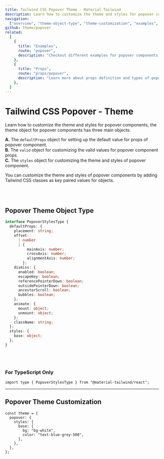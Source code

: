 ```yaml
---
title: Tailwind CSS Popover Theme - Material Tailwind
description: Learn how to customize the theme and styles for popover components.
navigation:
  ["overview", "theme-object-type", "theme-customization", "examples", "props"]
github: theme/popover
related:
  [
    {
      title: "Examples",
      route: "popover",
      description: "Checkout different examples for popover components.",
    },
    {
      title: "Props",
      route: "props/popover",
      description: "Learn more about props definition and types of popover components.",
    },
  ]
---
```


# Tailwind CSS Popover - Theme

<span id="overview" className="scroll-mt-48" />

Learn how to customize the theme and styles for popover components, the theme object for popover components has three main objects:

**A.** The <Code>defaultProps</Code> object for setting up the default value for props of popover component.<br />
**B.** The <Code>valid</Code> object for customizing the valid values for popover component props.<br />
**C.** The <Code>styles</Code> object for customizing the theme and styles of popover component.<br />

You can customize the theme and styles of popover components by adding Tailwind CSS classes as key paired values for objects.

<br />
<br />

## Popover Theme Object Type

<span id="theme-object-type" className="scroll-mt-48" />

```ts
interface PopoverStylesType {
  defaultProps: {
    placement: string;
    offset:
      | number
      | {
          mainAxis: number;
          crossAxis: number;
          alignmentAxis: number;
        };
    dismiss: {
      enabled: boolean;
      escapeKey: boolean;
      referencePointerDown: boolean;
      outsidePointerDown: boolean;
      ancestorScroll: boolean;
      bubbles: boolean;
    };
    animate: {
      mount: object;
      unmount: object;
    };
    className: string;
  };
  styles: {
    base: object;
  };
}
```

<br />
<br />

### For TypeScript Only

```tsx
import type { PopoverStylesType } from "@material-tailwind/react";
```

---

## Popover Theme Customization

<span id="theme-customization" className="scroll-mt-48" />

```tsx
const theme = {
  popover: {
    styles: {
      base: {
        bg: "bg-white",
        color: "text-blue-grey-500",
      },
    },
  },
};
```

<span id="examples" className="scroll-mt-48" />
<span id="props" className="scroll-mt-48" />
